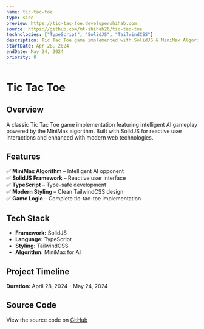 ```yaml
---
name: tic-tac-toe
type: side
preview: https://tic-tac-toe.developershihab.com
source: https://github.com/mt-shihab26/tic-tac-toe
technologies: ["TypeScript", "SolidJS", "TailwindCSS"]
description: Tic Tac Toe game implemented with SolidJS & MiniMax Algorithm
startDate: Apr 28, 2024
endDate: May 24, 2024
priority: 8
---
```


# **Tic Tac Toe**

## **Overview**

A classic Tic Tac Toe game implementation featuring intelligent AI gameplay powered by the MiniMax algorithm. Built with SolidJS for reactive user interactions and enhanced with modern web technologies.

## **Features**

✅ **MiniMax Algorithm** – Intelligent AI opponent  
✅ **SolidJS Framework** – Reactive user interface  
✅ **TypeScript** – Type-safe development  
✅ **Modern Styling** – Clean TailwindCSS design  
✅ **Game Logic** – Complete tic-tac-toe implementation

## **Tech Stack**

- **Framework:** SolidJS
- **Language:** TypeScript
- **Styling:** TailwindCSS
- **Algorithm:** MiniMax for AI

## **Project Timeline**

**Duration:** April 28, 2024 - May 24, 2024

## **Source Code**

View the source code on [GitHub](https://github.com/mt-shihab26/tic-tac-toe)
